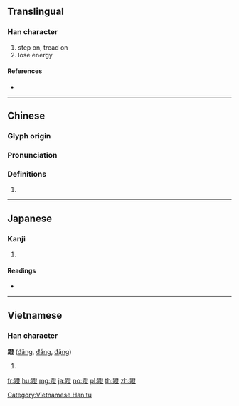 {{character info/new}}
==Translingual==

===Han character===
{{Han char|rn=157|rad=足|as=12|sn=19|four=62118|canj=RMNOT}}

# step on, tread on
# lose energy

====References====
* {{Han ref|kx=1233.120|dkj=37854|dj=1705.230|hdz=63742.080|uh=8E6C|ud=36460|bh=C3DE|bd=50142}}

----

==Chinese==
{{zh-forms}}

===Glyph origin===
{{Han etym}}

===Pronunciation===
{{zh-pron
|m=dèng
|c=dang1,dang6
|h=pfs=tém
|md=
|mn=
|w=
|mc=y
|oc=y
|cat=
}}

===Definitions===
{{zh-hanzi}}

# {{rfdef|lang=zh}}

----

==Japanese==

===Kanji===
{{ja-kanji|grade=|rs=足12}}

# {{defn|lang=ja|sort=足12}}

====Readings====
* {{ja-readings|on=[[とう]] (tō), [[どう]] (dō)|kun=[[よろめく]] (yoromeku)|nanori=}}

----

==Vietnamese==

===Han character===
'''蹬''' ([[đăng]], [[đắng]], [[đặng]])

# {{defn|lang=vi}}

[[Category:Vietnamese Han tu]]

[[fr:蹬]]
[[hu:蹬]]
[[mg:蹬]]
[[ja:蹬]]
[[no:蹬]]
[[pl:蹬]]
[[th:蹬]]
[[zh:蹬]]